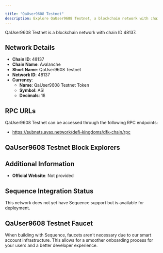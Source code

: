 ```yaml
---

title: "QaUser9608 Testnet"
description: Explore QaUser9608 Testnet, a blockchain network with chain ID 48137. Learn about its native currency, QaUser9608 Testnet Token, and how to interact with the network.
---
```




QaUser9608 Testnet is a blockchain network with chain ID 48137.

## Network Details

- **Chain ID**: 48137
- **Chain Name**: Avalanche
- **Short Name**: QaUser9608 Testnet
- **Network ID**: 48137
- **Currency**: 
  - **Name**: QaUser9608 Testnet Token
  - **Symbol**: ASI
  - **Decimals**: 18

## RPC URLs

QaUser9608 Testnet can be accessed through the following RPC endpoints:

- https://subnets.avax.network/defi-kingdoms/dfk-chain/rpc

## QaUser9608 Testnet Block Explorers



## Additional Information

- **Official Website**: Not provided

## Sequence Integration Status

This network does not yet have Sequence support but is available for deployment.

## QaUser9608 Testnet Faucet

When building with Sequence, faucets aren't necessary due to our smart account infrastructure. This allows for a smoother onboarding process for your users and a better developer experience.
